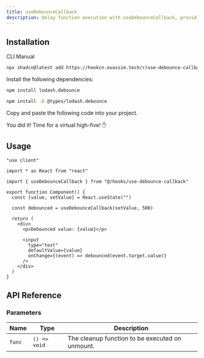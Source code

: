 ```yaml
---
title: useDebounceCallback
description: Delay function execution with useDebounceCallback, providing options for canceling, flushing, and checking if a call is pending.
---
```


## Installation

<Tabs defaultValue="cli">

<TabsList>
  <TabsTrigger value="cli">CLI</TabsTrigger>
  <TabsTrigger value="manual">Manual</TabsTrigger>
</TabsList>

<TabsContent value="cli">

```bash
npx shadcn@latest add https://hookcn.ouassim.tech/r/use-debounce-callback
```

</TabsContent>

<TabsContent value="manual">

<Steps>

<Step>Install the following dependencies:</Step>

```bash
npm install lodash.debounce
```

```bash
npm install -D @types/lodash.debounce
```

<Step>Copy and paste the following code into your project.</Step>

<ComponentSource name="use-debounce-callback" />

<Step>You did it! Time for a virtual high-five! ✋</Step>

</Steps>

</TabsContent>

</Tabs>

## Usage

```tsx {5, 10}
"use client"

import * as React from "react"

import { useDebounceCallback } from "@/hooks/use-debounce-callback"

export function Component() {
  const [value, setValue] = React.useState("")

  const debounced = useDebounceCallback(setValue, 500)

  return (
    <div>
      <p>Debounced value: {value}</p>

      <input
        type="text"
        defaultValue={value}
        onChange={(event) => debounced(event.target.value)}
      />
    </div>
  )
}
```

## API Reference

### Parameters

| Name   | Type         | Description                                     |
| ------ | ------------ | ----------------------------------------------- |
| `func` | `() => void` | The cleanup function to be executed on unmount. |
